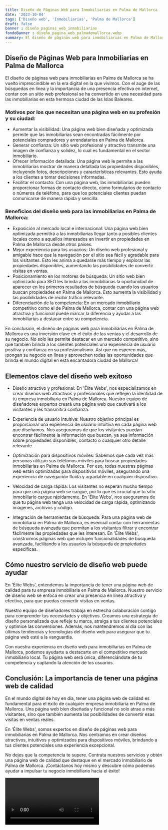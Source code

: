 ```yaml
---
title: Diseño de Páginas Web para Inmobiliarias en Palma de Mallorca
date: '2023-10-04'
tags: ['Diseño web', 'Inmobiliarias', 'Palma de Mallorca']
draft: false
banner : diseño_paginas_web_inmobiliarias
fondoBanner : diseño_pagina_web_palmademallorca.webp
summary: El diseño de páginas web para inmobiliarias en Palma de Mallorca se ha vuelto imprescindible en la era digital en la que vivimos. Con el auge de las búsquedas en línea y la importancia de una presencia efectiva en internet, contar con un sitio web profesional se ha convertido en una necesidad para las inmobiliarias en esta hermosa ciudad de las Islas Baleares.
---
```


## Diseño de Páginas Web para Inmobiliarias en Palma de Mallorca

El diseño de páginas web para inmobiliarias en Palma de Mallorca se ha vuelto imprescindible en la era digital en la que vivimos. Con el auge de las búsquedas en línea y la importancia de una presencia efectiva en internet, contar con un sitio web profesional se ha convertido en una necesidad para las inmobiliarias en esta hermosa ciudad de las Islas Baleares.

### Motivos por los que necesitan una página web en su profesión y su ciudad:
- Aumentar la visibilidad: Una página web bien diseñada y optimizada permite que las inmobiliarias sean encontradas fácilmente por potenciales compradores y arrendatarios en Palma de Mallorca.
- Generar confianza: Un sitio web profesional y atractivo transmite una imagen de confianza y solidez, lo cual es fundamental en el sector inmobiliario.
- Ofrecer información detallada: Una página web le permite a las inmobiliarias mostrar de manera detallada las propiedades disponibles, incluyendo fotos, descripciones y características relevantes. Esto ayuda a los clientes a tomar decisiones informadas.
- Facilitar el contacto: Con una página web, las inmobiliarias pueden proporcionar formas de contacto directo, como formularios de contacto o números de teléfono, para que los potenciales clientes puedan comunicarse de manera rápida y sencilla.

### Beneficios del diseño web para las inmobiliarias en Palma de Mallorca:
- Exposición al mercado local e internacional: Una página web bien optimizada permitirá a las inmobiliarias llegar tanto a posibles clientes locales como a aquellos interesados en invertir en propiedades en Palma de Mallorca desde otros países.
- Mejor experiencia para los usuarios: Un diseño web profesional y amigable hace que la navegación por el sitio sea fácil y agradable para los visitantes. Esto les anima a quedarse más tiempo y explorar las propiedades disponibles, aumentando las posibilidades de convertir visitas en ventas.
- Posicionamiento en los motores de búsqueda: Un sitio web bien optimizado para SEO les brinda a las inmobiliarias la oportunidad de aparecer en los primeros resultados de búsqueda cuando los usuarios buscan propiedades en Palma de Mallorca. Esto aumenta la visibilidad y las posibilidades de recibir tráfico relevante.
- Diferenciación de la competencia: En un mercado inmobiliario competitivo como el de Palma de Mallorca, contar con una página web atractiva y funcional puede marcar la diferencia y ayudar a las inmobiliarias a destacar entre su competencia.

En conclusión, el diseño de páginas web para inmobiliarias en Palma de Mallorca es una inversión clave en el éxito de las ventas y el desarrollo de su negocio. No solo les permite destacar en un mercado competitivo, sino que también brinda a los clientes potenciales una experiencia de usuario positiva y confianza en su profesionalismo. Así que no esperen más, ¡pongan su negocio en línea y aprovechen todas las oportunidades que brinda el mundo digital en esta encantadora ciudad de Mallorca!

<GifSeo />

<Cta />

## Elementos clave del diseño web exitoso

- Diseño atractivo y profesional: En 'Élite Webs', nos especializamos en crear diseños web atractivos y profesionales que reflejen la identidad de tu empresa inmobiliaria en Palma de Mallorca. Nuestro equipo de diseñadores expertos creará una página web que cautivará a los visitantes y les transmitirá confianza.

- Experiencia de usuario intuitiva: Nuestro objetivo principal es proporcionar una experiencia de usuario intuitiva en cada página web que diseñamos. Nos aseguramos de que los visitantes puedan encontrar fácilmente la información que buscan, ya sea información sobre propiedades disponibles, contacto o cualquier otro detalle relevante.

- Optimización para dispositivos móviles: Sabemos que cada vez más personas utilizan sus teléfonos móviles para buscar propiedades inmobiliarias en Palma de Mallorca. Por eso, todas nuestras páginas web están optimizadas para dispositivos móviles, asegurando una experiencia de navegación fluida y agradable en cualquier dispositivo.

- Velocidad de carga rápida: Los visitantes no esperan mucho tiempo para que una página web se cargue, por lo que es crucial que tu sitio inmobiliario cargue rápidamente. En 'Élite Webs', nos aseguramos de que tu página web tenga una velocidad de carga rápida, optimizando imágenes, archivos y código.

- Integración de herramientas de búsqueda: Para una página web de inmobiliaria en Palma de Mallorca, es esencial contar con herramientas de búsqueda avanzada que permitan a los visitantes filtrar y encontrar fácilmente las propiedades que les interesan. En 'Élite Webs', construimos páginas web que incluyen funcionalidades de búsqueda avanzada, facilitando a los usuarios la búsqueda de propiedades específicas.

## Cómo nuestro servicio de diseño web puede ayudar

En 'Élite Webs', entendemos la importancia de tener una página web de calidad para tu empresa inmobiliaria en Palma de Mallorca. Nuestro servicio de diseño web se enfoca en crear una presencia en línea atractiva y efectiva, para que puedas convertir visitas en ventas.

Nuestro equipo de diseñadores trabaja en estrecha colaboración contigo para comprender tus necesidades y objetivos. Creamos una estrategia de diseño personalizada que refleje tu marca, atraiga a tus clientes potenciales y optimice las conversiones. Además, nos mantendremos al día con las últimas tendencias y tecnologías del diseño web para asegurar que tu página web esté a la vanguardia.

Con nuestra experiencia en diseño web para inmobiliarias en Palma de Mallorca, podemos ayudarte a destacarte en el competitivo mercado inmobiliario local. Tu página web será única, diferenciándote de tu competencia y captando la atención de los usuarios.

## Conclusión: La importancia de tener una página web de calidad

En el mundo digital de hoy en día, tener una página web de calidad es fundamental para el éxito de cualquier empresa inmobiliaria en Palma de Mallorca. Una página web bien diseñada y funcional no solo atrae a más visitantes, sino que también aumenta las posibilidades de convertir esas visitas en ventas reales.

En 'Élite Webs', somos expertos en diseño de páginas web para inmobiliarias en Palma de Mallorca. Nos centramos en crear diseños atractivos, intuitivos y optimizados para dispositivos móviles, brindando a tus clientes potenciales una experiencia excepcional.

No dejes que la competencia te supere. Contrata nuestros servicios y obtén una página web de calidad que destaque en el mercado inmobiliario de Palma de Mallorca. ¡Contáctanos hoy mismo y descubre cómo podemos ayudar a impulsar tu negocio inmobiliario hacia el éxito!

<Video />

<CtaBot job='Inmobiliarias' city='Palma de Mallorca'/>

<Gmaps query='Palma de Mallorca+españa+maps' />